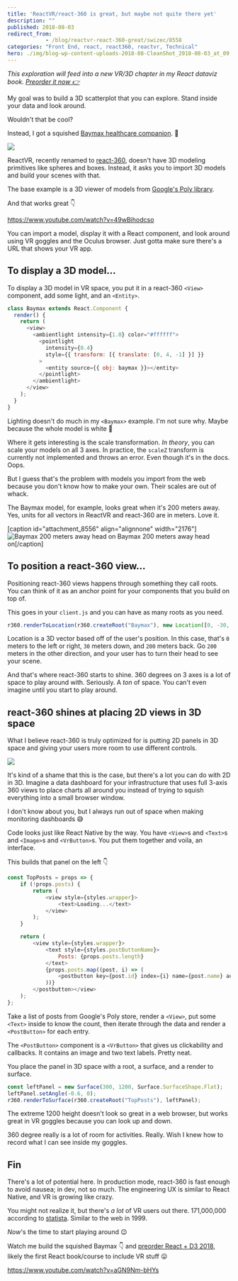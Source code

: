 ```yaml
---
title: 'ReactVR/react-360 is great, but maybe not quite there yet'
description: ""
published: 2018-08-03
redirect_from: 
            - /blog/reactvr-react-360-great/swizec/8558
categories: "Front End, react, react360, reactvr, Technical"
hero: ./img/blog-wp-content-uploads-2018-08-CleanShot_2018-08-03_at_09.01.09-1.png
---
```

_This exploration will feed into a new VR/3D chapter in my React dataviz book. [Preorder it now 👉](https://gumroad.com/l/pMtnZ)_



My goal was to build a 3D scatterplot that you can explore. Stand inside your data and look around.



Wouldn&#x27;t that be cool?



Instead, I got a squished [Baymax healthcare companion](http://disney.wikia.com/wiki/Baymax). 🤔



![](./img/blog-wp-content-uploads-2018-08-CleanShot_2018-08-03_at_09.01.09-1.png)



ReactVR, recently renamed to [react-360](https://github.com/facebook/react-360), doesn&#x27;t have 3D modeling primitives like spheres and boxes. Instead, it asks you to import 3D models and build your scenes with that.



The base example is a 3D viewer of models from [Google&#x27;s Poly library](https://poly.google.com/).



And that works great 👇



https://www.youtube.com/watch?v=49wBihodcso



You can import a model, display it with a React component, and look around using VR goggles and the Oculus browser. Just gotta make sure there&#x27;s a URL that shows your VR app.



## To display a 3D model…



To display a 3D model in VR space, you put it in a react-360 `<View>` component, add some light, and an `<Entity>`.



```javascript
class Baymax extends React.Component {
  render() {
    return (
      <view>
        <ambientlight intensity={1.0} color="#ffffff">
          <pointlight
            intensity={0.4}
            style={{ transform: [{ translate: [0, 4, -1] }] }}
          >
            <entity source={{ obj: baymax }}></entity>
          </pointlight>
        </ambientlight>
      </view>
    );
  }
}
```



Lighting doesn&#x27;t do much in my `<Baymax>` example. I&#x27;m not sure why. Maybe because the whole model is white 🤔



Where it gets interesting is the scale transformation. _In theory_, you can scale your models on all 3 axes. In practice, the `scaleZ` transform is currently not implemented and throws an error. Even though it&#x27;s in the docs. Oops.



But I guess that&#x27;s the problem with models you import from the web because you don&#x27;t know how to make your own. Their scales are out of whack.



The Baymax model, for example, looks great when it&#x27;s 200 meters away. Yes, units for all vectors in ReactVR and react-360 are in meters. Love it.



\[caption id=&quot;attachment_8556&quot; align=&quot;alignnone&quot; width=&quot;2176&quot;]![Baymax 200 meters away head on](./img/blog-wp-content-uploads-2018-08-nonsquished.png) Baymax 200 meters away head on\[/caption]



## To position a react-360 view…



Positioning react-360 views happens through something they call roots. You can think of it as an anchor point for your components that you build on top of.



This goes in your `client.js` and you can have as many roots as you need.



```javascript
r360.renderToLocation(r360.createRoot("Baymax"), new Location([0, -30, -200]));
```



Location is a 3D vector based off of the user&#x27;s position. In this case, that&#x27;s `0` meters to the left or right, `30` meters down, and `200` meters back. Go `200` meters in the other direction, and your user has to turn their head to see your scene.



And that&#x27;s where react-360 starts to shine. 360 degrees on 3 axes is a lot of space to play around with. Seriously. A _ton_ of space. You can&#x27;t even imagine until you start to play around.



## react-360 shines at placing 2D views in 3D space



What I believe react-360 is truly optimized for is putting 2D panels in 3D space and giving your users more room to use different controls.



![](./img/blog-wp-content-uploads-2018-08-CleanShot_2018-08-03_at_09.23.27-1.png)



It&#x27;s kind of a shame that this is the case, but there&#x27;s a lot you can do with 2D in 3D. Imagine a data dashboard for your infrastructure that uses full 3-axis 360 views to place charts all around you instead of trying to squish everything into a small browser window.



I don&#x27;t know about you, but I always run out of space when making monitoring dashboards 😅



Code looks just like React Native by the way. You have `<View>`s and `<Text>`s and `<Image>`s and `<VrButton>`s. You put them together and voila, an interface.



This builds that panel on the left 👇



```javascript
const TopPosts = props => {
    if (!props.posts) {
        return (
            <view style={styles.wrapper}>
                <text>Loading...</text>
            </view>
        );
    }

    return (
        <view style={styles.wrapper}>
            <text style={styles.postButtonName}>
                Posts: {props.posts.length}
            </text>
            {props.posts.map((post, i) => (
                <postbutton key={post.id} index={i} name={post.name} author={post.author} preview={post.preview}>
            ))}
        </postbutton></view>
    );
};
```



Take a list of posts from Google&#x27;s Poly store, render a `<View>`, put some `<Text>` inside to know the count, then iterate through the data and render a `<PostButton>` for each entry.



The `<PostButton>` component is a `<VrButton>` that gives us clickability and callbacks. It contains an image and two text labels. Pretty neat.



You place the panel in 3D space with a root, a surface, and a render to surface.



```javascript
const leftPanel = new Surface(300, 1200, Surface.SurfaceShape.Flat);
leftPanel.setAngle(-0.6, 0);
r360.renderToSurface(r360.createRoot("TopPosts"), leftPanel);
```



The extreme 1200 height doesn&#x27;t look so great in a web browser, but works great in VR goggles because you can look up and down.



360 degree really is a lot of room for activities. Really. Wish I knew how to record what I can see inside my goggles.



## Fin



There&#x27;s a lot of potential here. In production mode, react-360 is fast enough to avoid nausea; in dev, not so much. The engineering UX is similar to React Native, and VR is growing like crazy.



You might not realize it, but there&#x27;s _a lot_ of VR users out there. 171,000,000 according to [statista](https://www.statista.com/statistics/426469/active-virtual-reality-users-worldwide/). Similar to the web in 1999.



_Now_&#x27;s the time to start playing around 😉



Watch me build the squished Baymax 👇 and [preorder React + D3 2018](#), likely the first React book/course to include VR stuff 😛



https://www.youtube.com/watch?v=aGN9Nm-bHYs